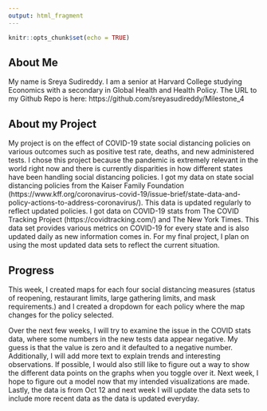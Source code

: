 ```yaml
---
output: html_fragment
---
```


```r
knitr::opts_chunk$set(echo = TRUE)
```


## About Me
My name is Sreya Sudireddy. I am a senior at Harvard College studying Economics with a secondary in Global Health and Health Policy. 
The URL to my Github Repo is here: https://github.com/sreyasudireddy/Milestone_4


## About my Project
My project is on the effect of COVID-19 state social distancing policies on various outcomes such as positive test rate, deaths, and new administered tests. I chose this project because the pandemic is extremely relevant in the world right now and there is currently disparities in how different states have been handling social distancing policies. I got my data on state social distancing policies from the Kaiser Family Foundation (https://www.kff.org/coronavirus-covid-19/issue-brief/state-data-and-policy-actions-to-address-coronavirus/). This data is updated regularly to reflect updated policies. I got data on COVID-19 stats from The COVID Tracking Project (https://covidtracking.com/) and The New York Times. This data set provides various metrics on COVID-19 for every state and is also updated daily as new information comes in. For my final project, I plan on using the most updated data sets to reflect the current situation.

## Progress
This week, I created maps for each four social distancing measures (status of reopening, restaurant limits, large gathering limits, and mask requirements.) and I created a dropdown for each policy where the map changes for the policy selected. 

Over the next few weeks, I will try to examine the issue in the COVID stats data, where some numbers in the new tests data appear negative. My guess is that the value is zero and it defaulted to a negative number. Additionally, I will add more text to explain trends and interesting observations. If possible, I would also still like to figure out a way to show the different data points on the graphs when you toggle over it. Next week, I hope to figure out a model now that my intended visualizations are made. Lastly, the data is from Oct 12 and next week I will update the data sets to include more recent data as the data is updated everyday. 


